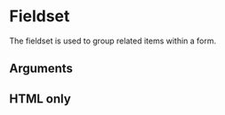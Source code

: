 
<Meta title="Components/Fieldset" component={Fieldset} argTypes={argTypes} />

# Fieldset

The fieldset is used to group related items within a form.


<Canvas>
  <Story story={stories.Default} name="Default" />
</Canvas>

## Arguments

<ArgsTable story="Default" />

## HTML only

<Canvas>
  <Story story={stories.HTML} name="html" />
</Canvas>
